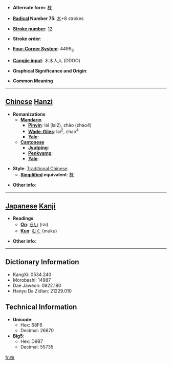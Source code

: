 * '''Alternate form''': [[梾]]

* '''[[Wiktionary:Chinese radical index| Radical]] Number 75''': [[Wiktionary:Chinese radical index 木|木]]+8 strokes

* '''[[Wiktionary:Chinese total strokes index|Stroke number]]''': [[Wiktionary:Chinese total strokes index 12|12]]

* '''Stroke order''': 

* '''[[Wiktionary:Chinese four corner index|Four-Corner System]]''': 4499<sub>8</sub>

* '''[[Wiktionary:Chinese Cangjie index|Cangjie input]]''': 木木人人 (DDOO)

* '''Graphical Significance and Origin''': 

* '''Common Meaning'''

----

== [[Chinese]] [[Hanzi]] ==

* '''Romanizations'''
** '''[[Mandarin]]'''
*** '''[[Pinyin]]''': lái (lai2), zhào (zhao4)
*** '''[[Wade-Giles]]''': lai<sup>2</sup>, chao<sup>4</sup>
*** '''[[Yale]]''': 
** '''[[Cantonese]]'''
*** '''[[Jyutping]]''':
*** '''[[Penkyamp]]''': 
*** '''[[Yale]]''': 

* '''Style''': [[Traditional Chinese]] 
** '''[[Simplified Chinese|Simplified]] equivalent''': [[梾]]

* '''Other info''': 

----

== [[Japanese]] [[Kanji]] ==

* '''Readings'''
** '''[[On]]''': [[らい]] (rai)
** '''[[Kun]]''': [[むく]] (muku)

* '''Other info''':  

----

== Dictionary Information ==

* KangXi: 0534.240
* Morobashi: 14987
* Dae Jaweon: 0922.180
* Hanyu Da Zidian: 21229.010

== Technical Information ==

* '''Unicode''':
** Hex: 68F6
** Decimal: 26870
* '''Big5''':
** Hex: D9B7
** Decimal: 55735

[[fr:棶]]